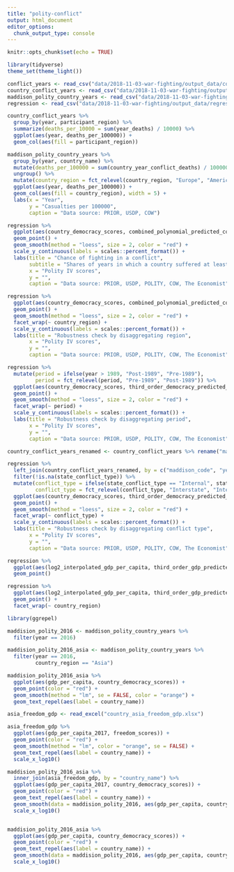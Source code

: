 ```yaml
---
title: "polity-conflict"
output: html_document
editor_options: 
  chunk_output_type: console
---
```


```r
knitr::opts_chunk$set(echo = TRUE)
```

```r
library(tidyverse)
theme_set(theme_light())

conflict_years <- read_csv("data/2018-11-03-war-fighting/output_data/conflict_years_df.csv") %>% select(-X1)
country_conflict_years <- read_csv("data/2018-11-03-war-fighting/output_data/country_conflict_years_df.csv") %>% select(-X1)
maddison_polity_country_years <- read_csv("data/2018-11-03-war-fighting/output_data/maddison_and_polity_country_years_df.csv") %>% select(-X1)
regression <- read_csv("data/2018-11-03-war-fighting/output_data/regression_df.csv") %>% select(-X1)
```

```r
country_conflict_years %>% 
  group_by(year, participant_region) %>% 
  summarize(deaths_per_10000 = sum(year_deaths) / 10000) %>% 
  ggplot(aes(year, deaths_per_100000)) +
  geom_col(aes(fill = participant_region))
```


```r
maddison_polity_country_years %>% 
  group_by(year, country_name) %>% 
  mutate(deaths_per_100000 = sum(country_year_conflict_deaths) / 100000) %>%
  ungroup() %>% 
  mutate(country_region = fct_relevel(country_region, "Europe", "Americas", "Asia", "Africa", "Middle East")) %>% 
  ggplot(aes(year, deaths_per_100000)) +
  geom_col(aes(fill = country_region), width = 5) +
  labs(x = "Year", 
       y = "Casualties per 100000", 
       caption = "Data source: PRIOR, USDP, COW")
```

```r
regression %>% 
  ggplot(aes(country_democracy_scores, combined_polynomial_predicted_conflict_rate)) + 
  geom_point() + 
  geom_smooth(method = "loess", size = 2, color = "red") +
  scale_y_continuous(labels = scales::percent_format()) +
  labs(title = "Chance of fighting in a conflict", 
       subtitle = "Shares of years in which a country suffered at least 100 combat deaths, 1900 - 2017", 
       x = "Polity IV scores", 
       y = "", 
       caption = "Data source: PRIOR, USDP, POLITY, COW, The Economist")
```

```r
regression %>% 
  ggplot(aes(country_democracy_scores, combined_polynomial_predicted_conflict_rate)) + 
  geom_point() + 
  geom_smooth(method = "loess", size = 2, color = "red") + 
  facet_wrap(~ country_region) +
  scale_y_continuous(labels = scales::percent_format()) +
  labs(title = "Robustness check by disaggregating region", 
       x = "Polity IV scores", 
       y = "", 
       caption = "Data source: PRIOR, USDP, POLITY, COW, The Economist")
```

```r
regression %>% 
  mutate(period = ifelse(year > 1989, "Post-1989", "Pre-1989"), 
         period = fct_relevel(period, "Pre-1989", "Post-1989")) %>% 
  ggplot(aes(country_democracy_scores, third_order_democracy_predicted_conflict_rate)) + 
  geom_point() + 
  geom_smooth(method = "loess", size = 2, color = "red") + 
  facet_wrap(~ period) +
  scale_y_continuous(labels = scales::percent_format()) +
  labs(title = "Robustness check by disaggregating period", 
       x = "Polity IV scores", 
       y = "", 
       caption = "Data source: PRIOR, USDP, POLITY, COW, The Economist")
```

```r
country_conflict_years_renamed <- country_conflict_years %>% rename("maddison_code" = "participant_maddison_code")

regression %>% 
  left_join(country_conflict_years_renamed, by = c("maddison_code", "year")) %>% 
  filter(!is.na(state_conflict_type)) %>% 
  mutate(conflict_type = ifelse(state_conflict_type == "Internal", state_conflict_type, "Interstate"),
         conflict_type = fct_relevel(conflict_type, "Interstate", "Internal")) %>% 
  ggplot(aes(country_democracy_scores, third_order_democracy_predicted_conflict_rate)) + 
  geom_point() + 
  geom_smooth(method = "loess", size = 2, color = "red") + 
  facet_wrap(~ conflict_type) +
  scale_y_continuous(labels = scales::percent_format()) +
  labs(title = "Robustness check by disaggregating conflict type", 
       x = "Polity IV scores", 
       y = "", 
       caption = "Data source: PRIOR, USDP, POLITY, COW, The Economist")
```

```r
regression %>% 
  ggplot(aes(log2_interpolated_gdp_per_capita, third_order_gdp_predicted_conflict_rate)) + 
  geom_point() 
```

```r
regression %>% 
  ggplot(aes(log2_interpolated_gdp_per_capita, third_order_gdp_predicted_conflict_rate)) + 
  geom_point() +
  facet_wrap(~ country_region)
```

```r
library(ggrepel)

maddision_polity_2016 <- maddison_polity_country_years %>% 
  filter(year == 2016)

maddision_polity_2016_asia <- maddison_polity_country_years %>% 
  filter(year == 2016, 
         country_region == "Asia") 

maddision_polity_2016_asia %>% 
  ggplot(aes(gdp_per_capita, country_democracy_scores)) +
  geom_point(color = "red") +
  geom_smooth(method = "lm", se = FALSE, color = "orange") +
  geom_text_repel(aes(label = country_name))

asia_freedom_gdp <- read_excel("country_asia_freedom_gdp.xlsx")

asia_freedom_gdp %>% 
  ggplot(aes(gdp_per_capita_2017, freedom_scores)) +
  geom_point(color = "red") +
  geom_smooth(method = "lm", color = "orange", se = FALSE) + 
  geom_text_repel(aes(label = country_name)) +
  scale_x_log10() 

maddision_polity_2016_asia %>% 
  inner_join(asia_freedom_gdp, by = "country_name") %>% 
  ggplot(aes(gdp_per_capita_2017, country_democracy_scores)) +
  geom_point(color = "red") +
  geom_text_repel(aes(label = country_name)) +
  geom_smooth(data = maddision_polity_2016, aes(gdp_per_capita, country_democracy_scores), method = "lm", color = "orange", linetype = 2) +
  scale_x_log10() 


maddision_polity_2016_asia %>% 
  ggplot(aes(gdp_per_capita, country_democracy_scores)) +
  geom_point(color = "red") +
  geom_text_repel(aes(label = country_name)) +
  geom_smooth(data = maddision_polity_2016, aes(gdp_per_capita, country_democracy_scores), method = "lm", color = "orange", linetype = "dashed") + 
  scale_x_log10() 
  
```

